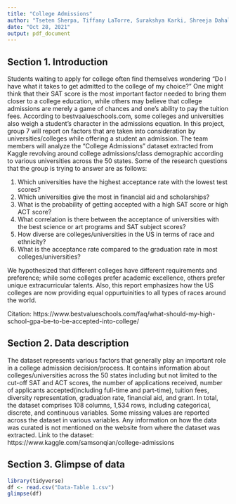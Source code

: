 ```yaml
---
title: "College Admissions"
author: "Tseten Sherpa, Tiffany LaTorre, Surakshya Karki, Shreeja Dahal"
date: "Oct 28, 2021"
output: pdf_document
---
```


## Section 1. Introduction
Students waiting to apply for college often find themselves wondering “Do I have what it takes to get admitted to the college of my choice?” One might think that their SAT score is the most important factor needed to bring them closer to a college education, while others may believe that college admissions are merely a game of chances and one’s ability to pay the tuition fees. According to bestvaalueschools.com, some colleges and universities also weigh a student’s character in the admissions equation. In this project, group 7 will report on factors that are taken into consideration by universities/colleges while offering a student an admission.  The team members will analyze the "College Admissions" dataset extracted from Kaggle revolving around college admissions/class demographic according to various universities across the 50 states. 
Some of the research questions that the group is trying to answer are as follows:

1. Which universities have the highest acceptance rate with the lowest test scores?
2. Which universities give the most in financial aid and scholarships?
3. What is the probability of getting accepted with a high SAT score or high ACT score?
4. What correlation is there between the acceptance of universities with the best science or art programs and SAT subject scores?
5. How diverse are colleges/universities in the US in terms of race and ethnicity?
6. What is the acceptance rate compared to the graduation rate in most colleges/universities?

We hypothesized that different colleges have different requirements and preference; while some colleges prefer academic excellence, others prefer unique extracurricular talents. Also, this report emphasizes how the US colleges are now providing equal oppurtuinities to all types of races around the world.

Citation:
https://www.bestvalueschools.com/faq/what-should-my-high-school-gpa-be-to-be-accepted-into-college/

## Section 2. Data description
The dataset represents various factors that generally play an important role in a college admission decision/process. It contains information about colleges/universities across the 50 states including but not limited to the cut-off SAT and ACT scores, the number of applications received, number of applicants accepted(including full-time and part-time), tuition fees, diversity representation, graduation rate, financial aid, and grant. In total, the dataset comprises 108 columns, 1,534 rows, including categorical, discrete, and continuous variables. Some missing values are reported across the dataset in various variables. Any information on how the data was curated is not mentioned on the website from where the dataset was extracted.
Link to the dataset: https://www.kaggle.com/samsonqian/college-admissions


## Section 3. Glimpse of data

```r
library(tidyverse)
df <- read.csv("Data-Table 1.csv")
glimpse(df)
```
